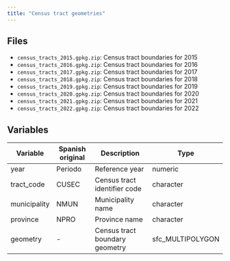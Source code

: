 ```yaml
---
title: "Census tract geometries"
---
```


## Files

- `census_tracts_2015.gpkg.zip`: Census tract boundaries for 2015
- `census_tracts_2016.gpkg.zip`: Census tract boundaries for 2016
- `census_tracts_2017.gpkg.zip`: Census tract boundaries for 2017
- `census_tracts_2018.gpkg.zip`: Census tract boundaries for 2018
- `census_tracts_2019.gpkg.zip`: Census tract boundaries for 2019
- `census_tracts_2020.gpkg.zip`: Census tract boundaries for 2020
- `census_tracts_2021.gpkg.zip`: Census tract boundaries for 2021
- `census_tracts_2022.gpkg.zip`: Census tract boundaries for 2022

## Variables

| Variable | Spanish original | Description | Type |
|----------|-----------------|-------------|------|
| year | Periodo | Reference year | numeric |
| tract_code | CUSEC | Census tract identifier code | character |
| municipality | NMUN | Municipality name | character |
| province | NPRO | Province name | character |
| geometry | - | Census tract boundary geometry | sfc_MULTIPOLYGON |
